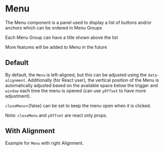 
<Meta of={MenuStories} />

# Menu

The Menu component is a panel used to display a list of buttons and/or anchors which can be ordered in Menu Groups

Each Menu Group can have a title shown above the list

More features will be added to Menu in the future

<Controls />

## Default

By default, the `Menu` is left-aligned, but this can be adjusted using the `data-alignment`. Additionally (for React user), the vertical position of the Menu is automatically adjusted based on the available space below the trigger and `window` each time the menu is opened (can use `yOffset` to have more adjustment).

`closeMenu`={false} can be set to keep the menu open when it is clicked.

Note: `closeMenu` and `yOffset` are react only props.

<Canvas of={MenuStories.Default} />

<RenderHtmlMarkup of={MenuStories.Default} />

## With Alignment

Example for `Menu` with right Alignment.

<Canvas of={MenuStories.WithCustomAlignment} />

<RenderHtmlMarkup of={MenuStories.WithCustomAlignment} />
